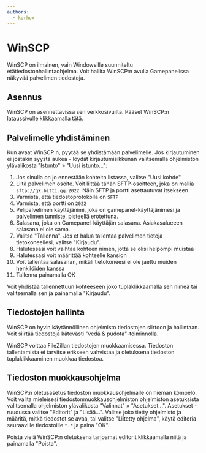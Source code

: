 ```yaml
---
authors:
  - korhox
---
```


# WinSCP

WinSCP on ilmainen, vain Windowsille suunniteltu etätiedostonhallintaohjelma. Voit hallita WinSCP:n avulla Gamepanelissa näkyvää palvelimen tiedostoja.

## Asennus

WinSCP on asennettavissa sen verkkosivuilta. Pääset WinSCP:n lataussivulle klikkaamalla [tätä](https://winscp.net/eng/download.php).

## Palvelimelle yhdistäminen

Kun avaat WinSCP:n, pyytää se yhdistämään palvelimelle. Jos kirjautuminen ei jostakin syystä aukea - löydät kirjautumisikkunan valitsemalla ohjelmiston ylävalikosta "Istunto" » "Uusi istunto...":

1. Jos sinulla on jo ennestään kohteita listassa, valitse "Uusi kohde"
2. Liitä palvelimen osoite. Voit liittää tähän SFTP-osoitteen, joka on mallia `sftp://gX.bitti.gg:2022`. Näin SFTP ja portti asettautuvat itsekseen
3. Varmista, että tiedostoprotokolla on `SFTP`
4. Varmista, että portti on `2022`
5. Pelipalvelimen käyttäjänimi, joka on gamepanel-käyttäjänimesi ja palvelimen tunniste, pisteellä erotettuna.
6. Salasana, joka on Gamepanel-käyttäjän salasana. Asiakasalueeen salasana ei ole sama.
7. Valitse "Tallenna". Jos et halua tallentaa palvelimen tietoja tietokoneellesi, valitse "Kirjaudu".
8. Halutessasi voit vaihtaa kohteen nimen, jotta se olisi helpompi muistaa
9. Halutessasi voit määrittää kohteelle kansion
10. Voit tallentaa salasanan, mikäli tietokoneesi ei ole jaettu muiden henkilöiden kanssa
11. Tallenna painamalla OK

Voit yhdistää tallennettuun kohteeseen joko tuplaklikkaamalla sen nimeä tai valitsemalla sen ja painamalla "Kirjaudu".

## Tiedostojen hallinta

WinSCP on hyvin käytännöllinen ohjelmisto tiedostojen siirtoon ja hallintaan. Voit siirtää tiedostoja kätevästi "vedä & pudota"-toiminnolla.

WinSCP voittaa FileZillan tiedostojen muokkaamisessa. Tiedoston tallentamista ei tarvitse erikseen vahvistaa ja oletuksena tiedoston tuplaklikkaaminen muokkaa tiedostoa.

## Tiedoston muokkausohjelma

WinSCP:n oletusasetus tiedoston muokkausohjelmalle on hieman kömpelö. Voit valita mieleisesi tiedostonmuokkausohjelmiston ohjelmiston asetuksista valitsemalla ohjelmiston ylävalikosta "Valinnat" » "Asetukset...". Asetukset -ruudussa valitse "Editorit" ja "Lisää...". Valitse joko tietty ohjelmisto ja määritä, mitkä tiedostot se avaa, tai valitse "Liitetty ohjelma", käytä editoria seuraaville tiedostoille `*.*` ja paina "OK".

Poista vielä WinSCP:n oletuksena tarjoamat editorit klikkaamalla niitä ja painamalla "Poista".
